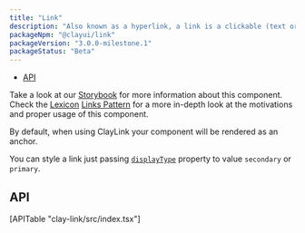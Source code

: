 ```yaml
---
title: "Link"
description: "Also known as a hyperlink, a link is a clickable (text or image) element used for navigation purposes."
packageNpm: "@clayui/link"
packageVersion: "3.0.0-milestone.1"
packageStatus: "Beta"
---
```



<div class="nav-toc">

- [API](#api)

</div>

<div class="clay-site-alert alert alert-warning">
    Take a look at our <a href="https://storybook-clayui.netlify.com/?path=/story/claylink--default">Storybook</a> for more information about this component.
</div>

<div class="clay-site-alert alert alert-info">
	Check the <a href="https://liferay.design/lexicon/">Lexicon</a> <a href="https://liferay.design/lexicon/core-components/link/">Links Pattern</a> for a more in-depth look at the motivations and proper usage of this component.
</div>

By default, when using ClayLink your component will be rendered as an anchor.

You can style a link just passing [`displayType`](#api-displayType) property to value `secondary` or `primary`.

<Link />

## API

<div>
    [APITable "clay-link/src/index.tsx"]
</div>
